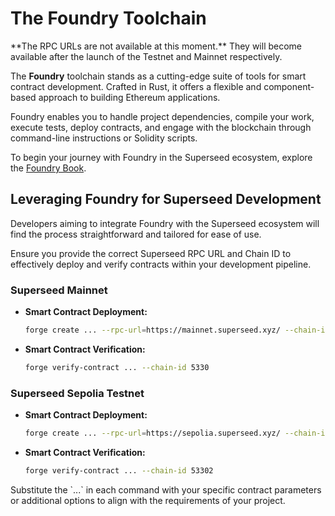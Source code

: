 
# The Foundry Toolchain

<Callout emoji="🚧">
  **The RPC URLs are not available at this moment.** They will become available
  after the launch of the Testnet and Mainnet respectively.
</Callout>

The **Foundry** toolchain stands as a cutting-edge suite of tools for smart contract development. Crafted in Rust, it offers a flexible and component-based approach to building Ethereum applications.

Foundry enables you to handle project dependencies, compile your work, execute tests, deploy contracts, and engage with the blockchain through command-line instructions or Solidity scripts.

To begin your journey with Foundry in the Superseed ecosystem, explore the [Foundry Book](https://book.getfoundry.sh/).

## Leveraging Foundry for Superseed Development

Developers aiming to integrate Foundry with the Superseed ecosystem will find the process straightforward and tailored for ease of use.

Ensure you provide the correct Superseed RPC URL and Chain ID to effectively deploy and verify contracts within your development pipeline.

### Superseed Mainnet

- **Smart Contract Deployment:**
  ```bash
  forge create ... --rpc-url=https://mainnet.superseed.xyz/ --chain-id 5330
  ```
- **Smart Contract Verification:**
  ```bash
  forge verify-contract ... --chain-id 5330
  ```

### Superseed Sepolia Testnet

- **Smart Contract Deployment:**
  ```bash
  forge create ... --rpc-url=https://sepolia.superseed.xyz/ --chain-id 53302
  ```
- **Smart Contract Verification:**
  ```bash
  forge verify-contract ... --chain-id 53302
  ```

<Callout type="info" emoji="ℹ️">
  Substitute the `...` in each command with your specific contract parameters or
  additional options to align with the requirements of your project.
</Callout>
